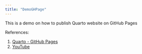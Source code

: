 ```yaml
---
title: "DemoGHPage"
---
```


This is a demo on how to publish Quarto website on GitHub Pages

References:

1.  [Quarto - GitHub Pages](https://quarto.org/docs/publishing/github-pages.html)
2.  [YouTube](https://www.youtube.com/watch?v=uimdXPZc40I)

